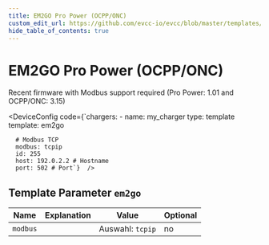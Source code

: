 ```yaml
---
title: EM2GO Pro Power (OCPP/ONC)
custom_edit_url: https://github.com/evcc-io/evcc/blob/master/templates/definition/charger/em2go.yaml
hide_table_of_contents: true
---
```



# EM2GO Pro Power (OCPP/ONC)

<DeviceFeatures features="mA" />

Recent firmware with Modbus support required (Pro Power: 1.01 and OCPP/ONC: 3.15)


<DeviceConfig code={`chargers:
    - name: my_charger
      type: template
      template: em2go
      
      # Modbus TCP
      modbus: tcpip
      id: 255
      host: 192.0.2.2 # Hostname
      port: 502 # Port`}  />

## Template Parameter `em2go`

| Name | Explanation | Value | Optional |
|-----------|-------------|-------|----------|
| `modbus` |  | Auswahl: `tcpip` | no |

